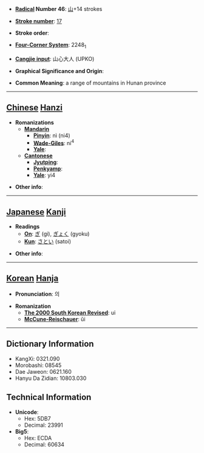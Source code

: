 * '''[[Wiktionary:Chinese radical index| Radical]] Number 46''': [[Wiktionary:Chinese radical index 山|山]]+14 strokes

* '''[[Wiktionary:Chinese total strokes index|Stroke number]]''': [[Wiktionary:Chinese total strokes index 17|17]]

* '''Stroke order''': 

* '''[[Wiktionary:Chinese four corner index|Four-Corner System]]''': 2248<sub>1</sub>

* '''[[Wiktionary:Chinese Cangjie index|Cangjie input]]''': 山心大人 (UPKO)

* '''Graphical Significance and Origin''': 

* '''Common Meaning''': a range of mountains in Hunan province

----

== [[Chinese]] [[Hanzi]] ==

* '''Romanizations'''
** '''[[Mandarin]]'''
*** '''[[Pinyin]]''': nì (ni4)
*** '''[[Wade-Giles]]''': ni<sup>4</sup>
*** '''[[Yale]]''': 
** '''[[Cantonese]]'''
*** '''[[Jyutping]]''':
*** '''[[Penkyamp]]''': 
*** '''[[Yale]]''': yi4

* '''Other info''': 

----

== [[Japanese]] [[Kanji]] ==

* '''Readings'''
** '''[[On]]''': [[ぎ]] (gi), [[ぎょく]] (gyoku)
** '''[[Kun]]''': [[さとい]] (satoi)

* '''Other info''':  

----

== [[Korean]] [[Hanja]] ==

* '''Pronunciation''': 의

* '''Romanization'''
** '''[[The 2000 South Korean Revised Romanization|The 2000 South Korean Revised]]''': ui
** '''[[McCune-Reischauer]]''': ŭi

----

== Dictionary Information ==

* KangXi: 0321.090
* Morobashi: 08545
* Dae Jaweon: 0621.160
* Hanyu Da Zidian: 10803.030

== Technical Information ==

* '''Unicode''':
** Hex: 5DB7
** Decimal: 23991
* '''Big5''':
** Hex: ECDA
** Decimal: 60634